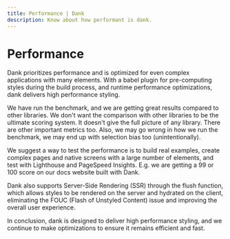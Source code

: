 ```yaml
---
title: Performance | Dank
description: Know about how performant is dank.
---
```



<Meta title="Overview/Performance" />

# Performance

Dank prioritizes performance and is optimized for even complex applications with many elements. With a babel plugin for pre-computing styles during the build process, and runtime performance optimizations, dank delivers high performance styling.

We have run the benchmark, and we are getting great results compared to other libraries. We don't want the comparison with other libraries to be the ultimate scoring system. It doesn't give the full picture of any library. There are other important metrics too. Also, we may go wrong in how we run the benchmark, we may end up with selection bias too (unintentionally).

We suggest a way to test the performance is to build real examples, create complex pages and native screens with a large number of elements, and test with Lighthouse and PageSpeed Insights. E.g. we are getting a 99 or 100 score on our docs website built with Dank.

<!--We tested the performance of our landing page, built with `dank` and a large number of elements, using Lighthouse and achieved a high score of 98 for Performance, 90 for Accessibility, 100 for Best Practices, and 90 for SEO.You can check out the website and see the Lighthouse report for yourself.-->

Dank also supports Server-Side Rendering (SSR) through the flush function, which allows styles to be rendered on the server and hydrated on the client, eliminating the FOUC (Flash of Unstyled Content) issue and improving the overall user experience.

In conclusion, dank is designed to deliver high performance styling, and we continue to make optimizations to ensure it remains efficient and fast.
